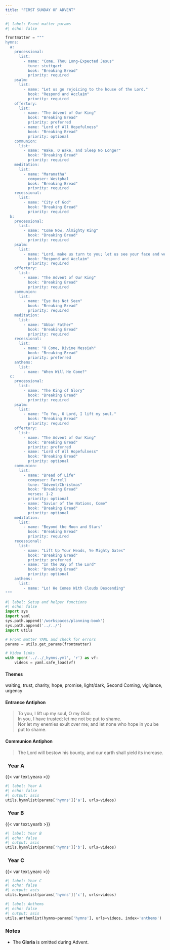```yaml
---
title: "FIRST SUNDAY OF ADVENT"
---
```


```python
#| label: Front matter params
#| echo: false

frontmatter = """
hymns:
  a:
    processional:
      list:
        - name: "Come, Thou Long-Expected Jesus"
          tune: stuttgart
          book: "Breaking Bread"
          priority: required
    psalm:
      list:
        - name: "Let us go rejoicing to the house of the Lord."
          book: "Respond and Acclaim"
          priority: required
    offertory:
      list:
        - name: "The Advent of Our King"
          book: "Breaking Bread"
          priority: preferred
        - name: "Lord of All Hopefulness"
          book: "Breaking Bread"
          priority: optional
    communion:
      list:
        - name: "Wake, O Wake, and Sleep No Longer"
          book: "Breaking Bread"
          priority: required
    meditation:
      list:
        - name: "Maranatha"
          composer: Westphal
          book: "Breaking Bread"
          priority: required
    recessional:
      list:
        - name: "City of God"
          book: "Breaking Bread"
          priority: required
  b:
    processional:
      list:
        - name: "Come Now, Almighty King"
          book: "Breaking Bread"
          priority: required
    psalm:
      list:
        - name: "Lord, make us turn to you; let us see your face and we shall be saved."
          book: "Respond and Acclaim"
          priority: required
    offertory:
      list:
        - name: "The Advent of Our King"
          book: "Breaking Bread"
          priority: required
    communion:
      list:
        - name: "Eye Has Not Seen"
          book: "Breaking Bread"
          priority: required
    meditation:
      list:
        - name: "Abba! Father"
          book: "Breaking Bread"
          priority: required
    recessional:
      list:
        - name: "O Come, Divine Messiah"
          book: "Breaking Bread"
          priority: preferred
    anthems:
      list:
        - name: "When Will He Come?"
  c:
    processional:
      list:
        - name: "The King of Glory"
          book: "Breaking Bread"
          priority: required
    psalm:
      list:
        - name: "To You, O Lord, I lift my soul."
          book: "Breaking Bread"
          priority: required
    offertory:
      list:
        - name: "The Advent of Our King"
          book: "Breaking Bread"
          priority: preferred
        - name: "Lord of All Hopefulness"
          book: "Breaking Bread"
          priority: optional
    communion:
      list:
        - name: "Bread of Life"
          composer: Farrell
          tune: "Advent/Christmas"
          book: "Breaking Bread"
          verses: 1-2
          priority: optional
        - name: "Savior of the Nations, Come"
          book: "Breaking Bread"
          priority: optional
    meditation:
      list:
        - name: "Beyond the Moon and Stars"
          book: "Breaking Bread"
          priority: required
    recessional:
      list:
        - name: "Lift Up Your Heads, Ye Mighty Gates"
          book: "Breaking Bread"
          priority: preferred
        - name: "In the Day of the Lord"
          book: "Breaking Bread"
          priority: optional
    anthems:
      list:
        - name: "Lo! He Comes With Clouds Descending"
"""
```

```python
#| label: Setup and helper functions
#| echo: false
import sys
import yaml
sys.path.append('/workspaces/planning-book')
sys.path.append('../../')
import utils

# Front matter YAML and check for errors
params = utils.get_params(frontmatter)

# Video links
with open('../../_hymns.yml', 'r') as vf:
    videos = yaml.safe_load(vf)
```

:::  {.red}
#### **Themes**
:::

waiting, trust, charity, hope, promise, light/dark, Second Coming, vigilance, urgency

:::  {.red}
#### **Entrance Antiphon**
:::

> To you, I lift up my soul, O my God.  
> In you, I have trusted; let me not be put to shame.  
> Nor let my enemies exult over me; and let none who hope in you be put to
shame.

:::  {.red}
#### **Communion Antiphon**
:::

> The Lord will bestow his bounty, and our earth shall yield its increase.

::: {.titlered}
### &nbsp; Year A
:::
{{< var text.yeara >}}

```python
#| label: Year A
#| echo: false
#| output: asis
utils.hymnlist(params['hymns']['a'], urls=videos)
```

::: {.titlered}
### &nbsp; Year B
:::
{{< var text.yearb >}}

```python
#| label: Year B
#| echo: false
#| output: asis
utils.hymnlist(params['hymns']['b'], urls=videos)
```

::: {.titlered}
### &nbsp; Year C
:::
{{< var text.yearc >}}

```python
#| label: Year C
#| echo: false
#| output: asis
utils.hymnlist(params['hymns']['c'], urls=videos)
```


```python
#| label: Anthems
#| echo: false
#| output: asis
utils.anthemlist(hymns=params['hymns'], urls=videos, index='anthems')
```

::: {.red}
### Notes
:::

* The **Gloria** is omitted during Advent.